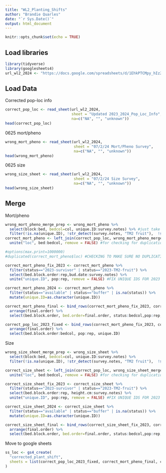 ```yaml
---
title: "WL2_Planting_Shifts"
author: "Brandie Quarles"
date: "`r Sys.Date()`"
output: html_document
---
```


```r
knitr::opts_chunk$set(echo = TRUE)
```

## Load libraries
```r
library(tidyverse)
library(googlesheets4)
url_wl2_2024 <- "https://docs.google.com/spreadsheets/d/1EhkPTCMpy_hIz2yROdXNtTdh8ljkHjCHnTPdML49MuM/edit?gid=1098757867#gid=1098757867"
```

## Load Data

Corrected pop-loc info
```r
correct_pop_loc <- read_sheet(url_wl2_2024,
                              sheet = "Updated 2023_2024_Pop_Loc_Info",
                              na=c("NA", "", "unknown"))
head(correct_pop_loc)
```

0625 mort/pheno 
```r
wrong_mort_pheno <- read_sheet(url_wl2_2024,
                               sheet = "07/2/24 Mort/Pheno Survey",
                               na=c("NA", "", "unknown"))
head(wrong_mort_pheno)
```

0625 size
```r
wrong_size_sheet <- read_sheet(url_wl2_2024,
                               sheet = "07/2/24 Size Survey",
                               na=c("NA", "", "unknown"))
head(wrong_size_sheet)
```

## Merge 

Mort/pheno 
```r
wrong_mort_pheno_merge_prep <- wrong_mort_pheno %>% 
  select(block:bed, bedcol=col, unique.ID:survey.notes) %>% #just take out the row column because that's the one that would've changed
  filter(!is.na(unique.ID), !str_detect(survey.notes, "TM2 fruit"),  !str_detect(survey.notes, "TM2 Fruit"))
correct_mort_pheno <- left_join(correct_pop_loc, wrong_mort_pheno_merge_prep) %>% 
  unite("loc", bed:bedcol, remove = FALSE) #for checking for duplication positions

#options(max.print=1000000)
#duplicated(correct_mort_pheno$loc) #CHECKING TO MAKE SURE NO DUPLICATION POSITIONS 

correct_mort_pheno_fix_2023 <- correct_mort_pheno %>% 
  filter(status=="2023-survivor" | status=="2023-TM2-fruit") %>% 
  select(bed.block.order:rep,bud.date:survey.notes) %>% 
  unite("unique.ID", pop:rep, remove = FALSE) #FIX UNIQUE IDS FOR 2023 PLANTS 

correct_mort_pheno_2024 <- correct_mort_pheno %>% 
  filter(status=="available" | status=="buffer" | is.na(status)) %>% 
  mutate(unique.ID=as.character(unique.ID))

correct_mort_pheno_final <- bind_rows(correct_mort_pheno_fix_2023, correct_mort_pheno_2024) %>% 
  arrange(final.order) %>% 
  select(bed.block.order, bed.order=final.order, status:bedcol,pop:rep,unique.ID, bud.date:survey.notes)

correct_pop_loc_2023_fixed <- bind_rows(correct_mort_pheno_fix_2023, correct_mort_pheno_2024) %>% 
  arrange(final.order) %>% 
  select(bed.block.order:bedcol, pop:rep, unique.ID)
```

Size
```r
wrong_size_sheet_merge_prep <- wrong_size_sheet %>% 
  select(block:bed, bedcol=col, unique.ID:survey.notes) %>% 
  filter(!is.na(unique.ID), !str_detect(survey.notes, "TM2 fruit"),  !str_detect(survey.notes, "TM2 Fruit"))

correct_size_sheet <- left_join(correct_pop_loc, wrong_size_sheet_merge_prep) %>% 
  unite("loc", bed:bedcol, remove = FALSE) #for checking for duplication positions

correct_size_sheet_fix_2023 <- correct_size_sheet %>% 
  filter(status=="2023-survivor" | status=="2023-TM2-fruit") %>% 
  select(bed.block.order:rep, height.cm:survey.notes) %>% 
  unite("unique.ID", pop:rep, remove = FALSE) #FIX UNIQUE IDS FOR 2023 PLANTS 

correct_size_sheet_2024 <- correct_size_sheet %>% 
  filter(status=="available" | status=="buffer" | is.na(status)) %>% 
  mutate(unique.ID=as.character(unique.ID))

correct_size_sheet_final <- bind_rows(correct_size_sheet_fix_2023, correct_size_sheet_2024) %>% 
  arrange(final.order) %>% 
  select(bed.block.order, bed.order=final.order, status:bedcol,pop:rep,unique.ID, height.cm:survey.notes)
```

Move to google sheets
```r
ss_loc <- gs4_create(
  "corrected_plant_shift",
  sheets = list(correct_pop_loc_2023_fixed, correct_mort_pheno_final, correct_size_sheet_final)
)
```

